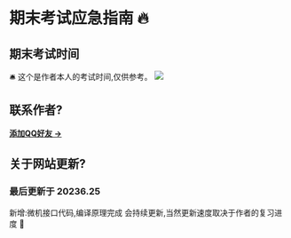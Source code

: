 # 期末考试应急指南 🔥

## 期末考试时间

🛎️ 这个是作者本人的考试时间,仅供参考。
![](https://nunbey-bill.oss-cn-beijing.aliyuncs.com/2020-weekReport/考试时间.jpg)

## 联系作者?

[**添加QQ好友 →**](https://qm.qq.com/q/zcYT8C88Jq?personal_qrcode_source=4)

## 关于网站更新?

### 最后更新于 20236.25
新增:微机接口代码,编译原理完成
会持续更新,当然更新速度取决于作者的复习进度 💖


